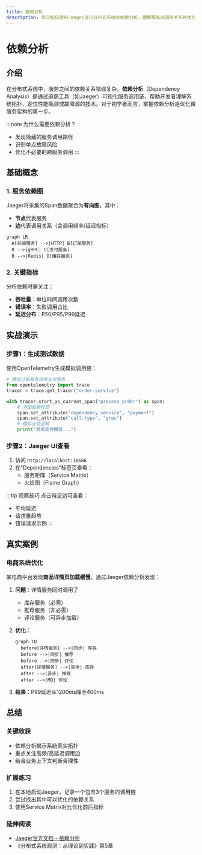 ```yaml
---
title: 依赖分析
description: 学习如何使用Jaeger进行分布式系统的依赖分析，理解服务间调用关系并优化架构。
---
```


# 依赖分析

## 介绍

在分布式系统中，服务之间的依赖关系错综复杂。**依赖分析**（Dependency Analysis）是通过追踪工具（如Jaeger）可视化服务调用链，帮助开发者理解系统拓扑、定位性能瓶颈或故障源的技术。对于初学者而言，掌握依赖分析是优化微服务架构的第一步。

:::note 为什么需要依赖分析？
- 发现隐藏的服务调用路径
- 识别单点故障风险
- 优化不必要的跨服务调用
:::

## 基础概念

### 1. 服务依赖图
Jaeger将采集的Span数据聚合为**有向图**，其中：
- **节点**代表服务
- **边**代表调用关系（含调用频率/延迟指标）

```mermaid
graph LR
  A[前端服务] -->|HTTP| B[订单服务]
  B -->|gRPC| C[支付服务]
  B -->|Redis| D[缓存服务]
```

### 2. 关键指标
分析依赖时需关注：
- **吞吐量**：单位时间调用次数
- **错误率**：失败调用占比
- **延迟分布**：P50/P95/P99延迟

## 实战演示

### 步骤1：生成测试数据
使用OpenTelemetry生成模拟调用链：

```python
# 模拟订单服务调用支付服务
from opentelemetry import trace
tracer = trace.get_tracer("order.service")

with tracer.start_as_current_span("process_order") as span:
    # 添加依赖标签
    span.set_attribute("dependency.service", "payment")
    span.set_attribute("call.type", "grpc")
    # 模拟业务逻辑
    print("调用支付服务...")
```

### 步骤2：Jaeger UI查看
1. 访问 `http://localhost:16686`
2. 在"Dependencies"标签页查看：
   - 服务矩阵（Service Matrix）
   - 火焰图（Flame Graph）

:::tip 观察技巧
点击特定边可查看：
- 平均延迟
- 请求量趋势
- 错误请求示例
:::

## 真实案例

### 电商系统优化
某电商平台发现**商品详情页加载缓慢**，通过Jaeger依赖分析发现：

1. **问题**：详情服务同时调用了
   - 库存服务（必需）
   - 推荐服务（非必需）
   - 评论服务（可异步加载）

2. **优化**：
   ```mermaid
   graph TD
     before[详情服务] -->|同步| 库存
     before -->|同步| 推荐
     before -->|同步| 评论
     after[详情服务] -->|同步| 库存
     after -->|异步| 推荐
     after -->|MQ| 评论
   ```
3. **结果**：P99延迟从1200ms降至400ms

## 总结

### 关键收获
- 依赖分析揭示系统真实拓扑
- 重点关注高频/高延迟调用边
- 结合业务上下文判断合理性

### 扩展练习
1. 在本地启动Jaeger，记录一个包含3个服务的调用链
2. 尝试找出其中可以优化的依赖关系
3. 使用Service Matrix对比优化前后指标

### 延伸阅读
- [Jaeger官方文档 - 依赖分析](https://www.jaegertracing.io/docs/latest/dependencies/)
- 《分布式系统观测：从理论到实践》第5章
